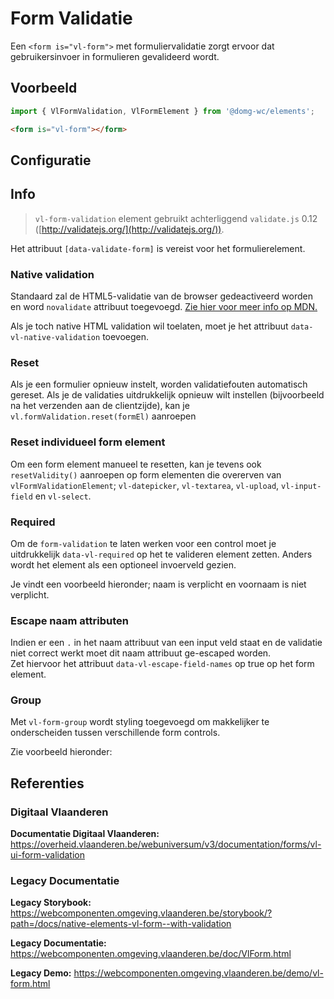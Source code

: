 
# Form Validatie

Een `<form is="vl-form">` met formuliervalidatie zorgt ervoor dat gebruikersinvoer in formulieren gevalideerd wordt.

## Voorbeeld

```js
import { VlFormValidation, VlFormElement } from '@domg-wc/elements';
```

```html
<form is="vl-form"></form>
```

<DocsStory id="elements-form--form-default" />

## Configuratie

<ArgsTable story={PRIMARY_STORY} />

## Info

> `vl-form-validation` element gebruikt achterliggend `validate.js` 0.12 ([http://validatejs.org/](http://validatejs.org/)).

Het attribuut `[data-validate-form]` is vereist voor het formulierelement.

<DocsStory id="elements-form--form-validation" />

### Native validation

Standaard zal de HTML5-validatie van de browser gedeactiveerd worden en word `novalidate` attribuut toegevoegd. [Zie hier voor meer info op MDN.](https://developer.mozilla.org/en-US/docs/Web/HTML/Element/form#novalidate)

Als je toch native HTML validation wil toelaten, moet je het attribuut `data-vl-native-validation` toevoegen.

### Reset

Als je een formulier opnieuw instelt, worden validatiefouten automatisch gereset. Als je de validaties uitdrukkelijk opnieuw wilt instellen (bijvoorbeeld na het verzenden aan de clientzijde), kan je `vl.formValidation.reset(formEl)` aanroepen

### Reset individueel form element

Om een form element manueel te resetten, kan je tevens ook `resetValidity()` aanroepen op form elementen die overerven van `vlFormValidationElement`; `vl-datepicker`, `vl-textarea`, `vl-upload`, `vl-input-field` en `vl-select`.

### Required

Om de `form-validation` te laten werken voor een control moet je uitdrukkelijk `data-vl-required` op het te valideren element zetten. Anders wordt het element als een optioneel invoerveld gezien.

Je vindt een voorbeeld hieronder; naam is verplicht en voornaam is niet verplicht.

<DocsStory id="elements-form--form-validation-optional" />

### Escape naam attributen

Indien er een `.` in het naam attribuut van een input veld staat en de validatie niet correct werkt moet dit naam attribuut ge-escaped worden.<br/>
Zet hiervoor het attribuut `data-vl-escape-field-names` op true op het form element.

<DocsStory id="elements-form--form-validation" />

### Group

Met `vl-form-group` wordt styling toegevoegd om makkelijker te onderscheiden tussen verschillende form controls.

Zie voorbeeld hieronder:

<DocsStory id="elements-form--form-group" />

## Referenties

### Digitaal Vlaanderen

**Documentatie Digitaal Vlaanderen:** https://overheid.vlaanderen.be/webuniversum/v3/documentation/forms/vl-ui-form-validation

### Legacy Documentatie

**Legacy Storybook:** https://webcomponenten.omgeving.vlaanderen.be/storybook/?path=/docs/native-elements-vl-form--with-validation

**Legacy Documentatie:** https://webcomponenten.omgeving.vlaanderen.be/doc/VlForm.html

**Legacy Demo:** https://webcomponenten.omgeving.vlaanderen.be/demo/vl-form.html
